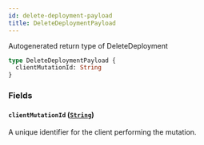 ```yaml
---
id: delete-deployment-payload
title: DeleteDeploymentPayload
---
```


Autogenerated return type of DeleteDeployment

```graphql
type DeleteDeploymentPayload {
  clientMutationId: String
}
```

### Fields

#### `clientMutationId` ([`String`](/docs/api/scalars/string))

A unique identifier for the client performing the mutation.
